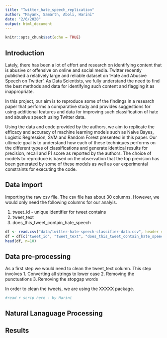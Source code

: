 ```yaml
---
title: "Twitter_hate_speech_replication"
author: "Mayank, Samarth, Aboli, Harini"
date: "2/6/2020"
output: html_document
---
```


```r
knitr::opts_chunk$set(echo = TRUE)
```

## Introduction

Lately, there has been a lot of effort and research on identifying content that is abusive or offensive on online and social media. Twitter recently published a relatively large and reliable dataset on ‘Hate and Abusive Speech on Twitter’. As Data Scientists, we fully understand the need to find the best methods and data for identifying such content and flagging it as inappropriate.
 
In this project, our aim is to reproduce some of the findings in a research paper that performs a comparative study and provides suggestions for using additional features and data for improving such classification of hate and abusive speech using Twitter data.

Using the data and code provided by the authors, we aim to replicate the efficacy and accuracy of machine learning models such as Naive Bayes, Logistic Regression, SVM and Random Forest presented in this paper. Our ultimate goal is to understand how each of these techniques performs on the different types of classifications and generate identical results for precision, recall and F1 score as reported by the authors. The choice of models to reproduce is based on the observation that the top precision has been generated by some of these models as well as our experimental constraints for executing the code.


## Data import

Importing the raw csv file. The csv file has about 30 columns. However, we would only need the following columns for our analyis.

1. tweet_id - unique identifier for tweet contains 
2. tweet_text
3. does_this_tweet_contain_hate_speech 

```r
df <- read.csv("data/twitter-hate-speech-classifier-data.csv", header = TRUE)
df = df[c("tweet_id", "tweet_text", "does_this_tweet_contain_hate_speech")]
head(df, n=10)
```





## Data pre-processing

As a first step we would need to clean the tweet_text column.
This step involves
1. Converting all strings to lower case
2. Removing the punctuations
3. Removing the stopgap words

In order to clean the tweets, we are using the XXXXX package. 

```r
#read r scrip here - by Harini
```



## Natural Lanaguage Processing




## Results



